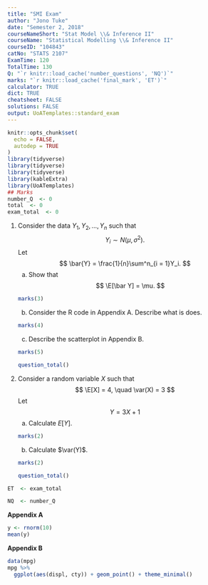 ```yaml
---
title: "SMI Exam"
author: "Jono Tuke"
date: "Semester 2, 2018"
courseNameShort: "Stat Model \\& Inference II"
courseName: "Statistical Modelling \\& Inference II"
courseID: "104843"
catNo: "STATS 2107"
ExamTime: 120
TotalTime: 130
Q: "`r knitr::load_cache('number_questions', 'NQ')`"
marks: "`r knitr::load_cache('final_mark', 'ET')`"
calculator: TRUE
dict: TRUE
cheatsheet: FALSE
solutions: FALSE
output: UoATemplates::standard_exam
---
```



```r
knitr::opts_chunk$set(
  echo = FALSE, 
  autodep = TRUE
)
library(tidyverse)
library(tidyverse)
library(tidyverse)
library(kableExtra)
library(UoATemplates)
## Marks
number_Q  <- 0
total  <- 0
exam_total  <- 0
```


1. Consider the data $Y_1, Y_2, \ldots, Y_n$ such that
$$
Y_i \sim N(\mu, \sigma^2). 
$$
Let 
$$
\bar{Y} = \frac{1}{n}\sum^n_{i = 1}Y_i. 
$$
    a. Show that
$$
\E[\bar Y] = \mu.
$$
```r
marks(3)
```
\begin{solutions}
$$
\begin{aligned}
\E[\bar Y] &= 
\E\left[
\frac{1}{n}\sum^n_{i = 1}Y_i
\right]\\
&= \frac{1}{n}\sum^n_{i = 1}\E[Y_i]\\
&= \frac{1}{n}\sum^n_{i = 1}\mu\\
&= \mu. 
\end{aligned}
$$
\end{solutions}
    b. Consider the R code in Appendix A. Describe what is does. 
```r
marks(4)
```
\begin{solutions}
Description of code.
\end{solutions}
    c. Describe the scatterplot in Appendix B. 
```r
marks(5)
```
\begin{solutions}
Negative, strong, non-linear relationship.
\end{solutions}
```r
question_total()
```
1. Consider a random variable $X$ such that
$$
\E[X] = 4, \quad \var(X) = 3
$$
Let
$$
Y = 3X + 1
$$
    a. Calculate $E[Y]$. 
```r
marks(2)
```
\begin{solutions}
$$
\E[Y] = \E[3X + 1] = 3\E[X] + 1 = 3(4) + 1 = 13.
$$
\end{solutions}
    b. Calculate $\var(Y)$.
```r
marks(2)
```
\begin{solutions}
$$
\var(Y) = \var(3X + 1) = 3^2\times\var(X) = 9 \times 3 = 27.
$$
\end{solutions}
```r
question_total()
```



<!-- Needed for total mark and number of questions -->
```r
ET  <- exam_total
```
```r
NQ  <- number_Q
```


\newpage

**Appendix A**

```r
y <- rnorm(10)
mean(y)
```

**Appendix B**

```r
data(mpg)
mpg %>% 
  ggplot(aes(displ, cty)) + geom_point() + theme_minimal()
```
\label{page:LastPage}
